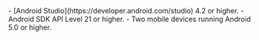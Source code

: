 <PlatformWrapper platform="android">
- [Android Studio](https://developer.android.com/studio) 4.2 or higher.
- Android SDK API Level 21 or higher.
- Two mobile devices running Android 5.0 or higher.
</PlatformWrapper>